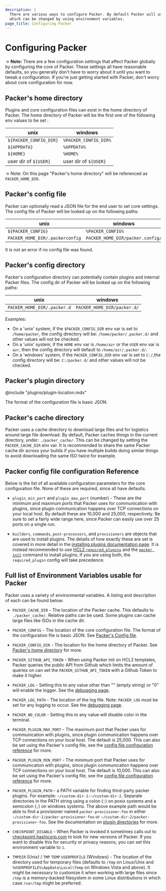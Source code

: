 ```yaml
---
description: |
  There are various ways to configure Packer. By default Packer will use known folders,
  which can be changed by using environment variables.
page_title: Configuring Packer
---
```


# Configuring Packer

-> **Note:** There are a few configuration settings that affect Packer globally
by configuring the core of Packer. These settings all have reasonable defaults,
so you generally don't have to worry about it until you want to tweak a
configuration. If you're just getting started with Packer, don't worry about
core configuration for now.

## Packer's home directory

Plugins and core configuration files can exist in the home directory of Packer.
The home directory of Packer will be the first one of the following env values
to be set :

| unix                   | windows               |
| ---------------------- | --------------------- |
| `${PACKER_CONFIG_DIR}` | `%PACKER_CONFIG_DIR%` |
| `${APPDATA}`           | `%APPDATA%`           |
| `${HOME}`              | `%HOME%`              |
| user dir of `${USER}`  | user dir of `${USER}` |

-> Note: On this page "Packer's home directory" will be referenced as
`PACKER_HOME_DIR`.

## Packer's config file

Packer can optionally read a JSON file for the end user to set core settings.
The config file of Packer will be looked up on the following paths:

| unix                            | windows                          |
| ------------------------------- | -------------------------------- |
| `${PACKER_CONFIG}`              | `%PACKER_CONFIG%`                |
| `PACKER_HOME_DIR/.packerconfig` | `PACKER_HOME_DIR/packer.config/` |

It is not an error if no config file was found.

## Packer's config directory

Packer's configuration directory can potentially contain plugins and internal
Packer files. The config dir of Packer will be looked up on the following paths:

| unix                        | windows                     |
| --------------------------- | --------------------------- |
| `PACKER_HOME_DIR/.packer.d` | `PACKER_HOME_DIR/packer.d/` |

Examples:

- On a 'unix' system, if the `$PACKER_CONFIG_DIR` env var is set to
  `/home/packer`, the config directory will be: `/home/packer/.packer.d/` and
  other values will not be checked.
- On a 'unix' system, if the `HOME` env var is `/home/azr` or the `USER` env var
  is `azr`, then the config directory will default to `/home/azr/.packer.d/`.
- On a 'windows' system, if the `PACKER_CONFIG_DIR` env var is set to `C:/`,the
  config directory will be: `C:/packer.d/` and other values will not be checked.

## Packer's plugin directory

@include "plugins/plugin-location.mdx"

The format of the configuration file is basic JSON.

## Packer's cache directory

Packer uses a cache directory to download large files and for logistics around
large file download. By default, Packer caches things in the current directory,
under: `./packer_cache/`. This can be changed by setting the `PACKER_CACHE_DIR`
env var. It is recommended to share the same Packer cache dir across your
builds if you have multiple builds doing similar things to avoid downloading the
same ISO twice for example.

## Packer config file configuration Reference

Below is the list of all available configuration parameters for the core
configuration file. None of these are required, since all have defaults.

- `plugin_min_port` and `plugin_max_port` (number) - These are the minimum
  and maximum ports that Packer uses for communication with plugins, since
  plugin communication happens over TCP connections on your local host. By
  default these are 10,000 and 25,000, respectively. Be sure to set a fairly
  wide range here, since Packer can easily use over 25 ports on a single run.

- `builders`, `commands`, `post-processors`, and `provisioners` are objects
  that are used to install plugins. The details of how exactly these are set is
  covered in more detail in the [installing plugins documentation
  page](/docs/extending/plugins). It is instead recommended to use [HCL2
  `required_plugins`](/docs/templates/hcl_templates/blocks/packer#specifying-plugin-requirements)
  and the [`packer init`](/docs/commands/init) command to install plugins; if
  you are using both, the `required_plugin` config will take precedence.

## Full list of Environment Variables usable for Packer

Packer uses a variety of environmental variables. A listing and description of
each can be found below:

- `PACKER_CACHE_DIR` - The location of the Packer cache. This defaults to
  `./packer_cache/`. Relative paths can be used. Some plugins can cache large
  files like ISOs in the cache dir.

- `PACKER_CONFIG` - The location of the core configuration file. The format
  of the configuration file is basic JSON. See [Packer's Config
  file](#packer-s-config-file).

- `PACKER_CONFIG_DIR` - The location for the home directory of Packer. See
  [Packer's home directory](#packer-s-home-directory) for more.

- `PACKER_GITHUB_API_TOKEN` - When using Packer init on HCL2 templates, Packer
  queries the public API from Github which limits the amount of queries on can
  set the `PACKER_GITHUB_API_TOKEN` with a Github Token to make it higher.

- `PACKER_LOG` - Setting this to any value other than "" (empty string) or
  "0" will enable the logger. See the [debugging
  page](/docs/other/debugging).

- `PACKER_LOG_PATH` - The location of the log file. Note: `PACKER_LOG` must
  be set for any logging to occur. See the [debugging
  page](/docs/other/debugging).

- `PACKER_NO_COLOR` - Setting this to any value will disable color in the
  terminal.

- `PACKER_PLUGIN_MAX_PORT` - The maximum port that Packer uses for
  communication with plugins, since plugin communication happens over TCP
  connections on your local host. The default is 25,000. This can also be set
  using the Packer's config file, see the [config file configuration
  reference](#packer-config-file-configuration-reference) for more.

- `PACKER_PLUGIN_MIN_PORT` - The minimum port that Packer uses for
  communication with plugins, since plugin communication happens over TCP
  connections on your local host. The default is 10,000. This can also be set
  using the Packer's config file, see the [config file configuration
  reference](#packer-config-file-configuration-reference) for more.

- `PACKER_PLUGIN_PATH` - a PATH variable for finding third-party packer
  plugins. For example: `~/custom-dir-1:~/custom-dir-2`. Separate directories in
  the PATH string using a colon (`:`) on posix systems and a semicolon (`;`) on
  windows systems. The above example path would be able to find a provisioner
  named `packer-provisioner-foo` in either
  `~/custom-dir-1/packer-provisioner-foo` or
  `~/custom-dir-2/packer-provisioner-foo`. See the documentation on [plugin
  directories](#packer-s-plugin-directory) for more.

- `CHECKPOINT_DISABLE` - When Packer is invoked it sometimes calls out to
  [checkpoint.hashicorp.com](https://checkpoint.hashicorp.com/) to look for
  new versions of Packer. If you want to disable this for security or privacy
  reasons, you can set this environment variable to `1`.

- `TMPDIR` (Unix) / `TMP` `TEMP` `USERPROFILE` (Windows) - The
  location of the directory used for temporary files (defaults to `/tmp` on
  Linux/Unix and `%USERPROFILE%\AppData\Local\Temp` on Windows Vista and above).
  It might be necessary to customize it when working with large files since
  `/tmp` is a memory-backed filesystem in some Linux distributions in which case
  `/var/tmp` might be preferred.
